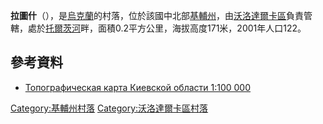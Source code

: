 {{coord|49|30|34|N|29|56|40|E|scale:30000|display=title}}

'''拉圖什'''（{{lang-uk|Ратуш}}），是[[烏克蘭|烏克蘭]]的村落，位於該國中北部[[基輔州|基輔州]]，由[[沃洛達爾卡區|沃洛達爾卡區]]負責管轄，處於[[托爾茨河|托爾茨河]]畔，面積0.2平方公里，海拔高度171米，2001年人口122。

==參考資料==
* [https://web.archive.org/web/20160421213538/http://ukrmap.net/kiev_obl.html Топографическая карта Киевской области 1:100 000] {{ref-ru}}

{{DEFAULTSORT:Ратуш}}
[[Category:基輔州村落|Category:基輔州村落]]
[[Category:沃洛達爾卡區村落|Category:沃洛達爾卡區村落]]


{{Kiev-geo-stub}}